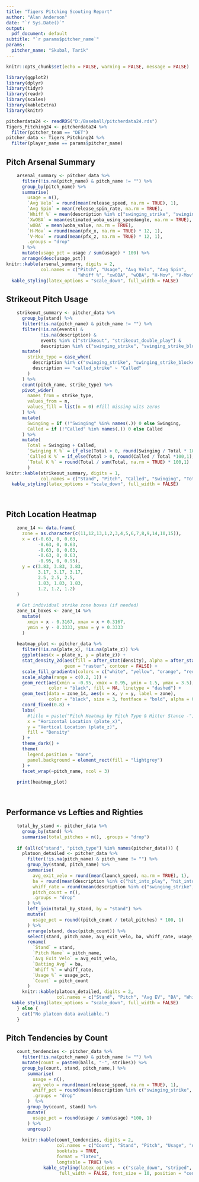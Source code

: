 ---
title: "Tigers Pitching Scouting Report"
author: "Alan Anderson"
date: "`r Sys.Date()`"
output:
  pdf_document: default
subtitle: "`r params$pitcher_name`"
params:
  pitcher_name: "Skubal, Tarik"
---

```{r setup, include=FALSE}
knitr::opts_chunk$set(echo = FALSE, warning = FALSE, message = FALSE)
```

```{r}
library(ggplot2)
library(dplyr)
library(tidyr)
library(readr)
library(scales)
library(kableExtra)
library(knitr)
```

```{r}
pitcherdata24 <- readRDS("D:/Baseball/pitcherdata24.rds")
Tigers_Pitching24 <- pitcherdata24 %>%
  filter(pitcher_team == "DET")
pitcher_data <- Tigers_Pitching24 %>%
  filter(player_name == params$pitcher_name)
```

## Pitch Arsenal Summary

```{r}
    arsenal_summary <- pitcher_data %>%
      filter(!is.na(pitch_name) & pitch_name != "") %>%
      group_by(pitch_name) %>%
      summarise(
        usage = n(),
        `Avg Velo` = round(mean(release_speed, na.rm = TRUE), 1),
        `Avg Spin` = mean(release_spin_rate, na.rm = TRUE),
        `Whiff %` = mean(description %in% c("swinging_strike", "swinging_strike_blocked"), na.rm = TRUE) * 100,
        `XwOBA` = mean(estimated_woba_using_speedangle, na.rm = TRUE),
        `wOBA` = mean(woba_value, na.rm = TRUE),
        `H-Mov` = round(mean(pfx_x, na.rm = TRUE) * 12, 1),
        `V-Mov` = round(mean(pfx_z, na.rm = TRUE) * 12, 1),
        .groups = "drop"
      ) %>%
      mutate(usage_pct = usage / sum(usage) * 100) %>%
      arrange(desc(usage_pct))
knitr::kable(arsenal_summary, digits = 2,
             col.names = c("Pitch", "Usage", "Avg Velo", "Avg Spin", 
                           "Whiff %", "xwOBA", "wOBA", "H-Mov", "V-Mov", "Usage %")) %>%
  kable_styling(latex_options = "scale_down", full_width = FALSE)
```

\vspace{2cm}

## Strikeout Pitch Usage

```{r}
    strikeout_summary <- pitcher_data %>%
      group_by(stand) %>%
      filter(!is.na(pitch_name) & pitch_name != "") %>%
      filter(!is.na(events) &
             !is.na(description) &
             events %in% c("strikeout", "strikeout_double_play") &
             description %in% c("swinging_strike", "swinging_strike_blocked", "called_strike")) %>%
      mutate(
        strike_type = case_when(
          description %in% c("swinging_strike", "swinging_strike_blocked") ~ "Swinging",
          description == "called_strike" ~ "Called"
        )
      ) %>%
      count(pitch_name, strike_type) %>%
      pivot_wider(
        names_from = strike_type,
        values_from = n,
        values_fill = list(n = 0) #fill missing wits zeros
      ) %>%
      mutate(
        Swinging = if (!"Swinging" %in% names(.)) 0 else Swinging,
        Called = if (!"Called" %in% names(.)) 0 else Called
      ) %>%
      mutate(
        Total = Swinging + Called,
        `Swinging K %` = if_else(Total > 0, round(Swinging / Total * 100,1), NA_real_),
        `Called K %` = if_else(Total > 0, round(Called / Total *100,1), NA_real_),
        `Total K %` = round(Total / sum(Total, na.rm = TRUE) * 100,1)
        )
knitr::kable(strikeout_summary, digits = 1,
             col.names = c("Stand", "Pitch", "Called", "Swinging", "Total", "Swinging K %", "Called K %", "Total K %")) %>%
  kable_styling(latex_options = "scale_down", full_width = FALSE)
```

\

## Pitch Location Heatmap

```{r heatmap, fig.width=8, fig.height=5, echo=FALSE}
    zone_14 <- data.frame(
      zone = as.character(c(11,12,13,1,2,3,4,5,6,7,8,9,14,10,15)),
      x = c(-0.63, 0, 0.63, 
            -0.63, 0, 0.63,
            -0.63, 0, 0.63,
            -0.63, 0, 0.63,
            -0.95, 0, 0.95),
      y = c(3.83, 3.83, 3.83,
            3.17, 3.17, 3.17,
            2.5, 2.5, 2.5,
            1.83, 1.83, 1.83,
            1.2, 1.2, 1.2)
    )
    
    # Get individual strike zone boxes (if needed)
    zone_14_boxes <- zone_14 %>%
      mutate(
        xmin = x - 0.3167, xmax = x + 0.3167,
        ymin = y - 0.3333, ymax = y + 0.3333
      )
    
    heatmap_plot <- pitcher_data %>%
      filter(!is.na(plate_x), !is.na(plate_z)) %>%
      ggplot(aes(x = plate_x, y = plate_z)) +
      stat_density_2d(aes(fill = after_stat(density), alpha = after_stat(density)),
                      geom = "raster", contour = FALSE) +
      scale_fill_gradientn(colors = c("white", "yellow", "orange", "red", "blue")) +
      scale_alpha(range = c(0.2, 1)) +
      geom_rect(aes(xmin = -0.95, xmax = 0.95, ymin = 1.5, ymax = 3.5),
                color = "black", fill = NA, linetype = "dashed") +
      geom_text(data = zone_14, aes(x = x, y = y, label = zone),
                color = "black", size = 3, fontface = "bold", alpha = 0.75, inherit.aes = FALSE) +
      coord_fixed(0.8) +
      labs(
        #title = paste("Pitch Heatmap by Pitch Type & Hitter Stance -", params$pitcher_name),
        x = "Horizontal Location (plate_x)",
        y = "Vertical Location (plate_z)",
        fill = "Density"
      ) +
      theme_dark() +
      theme(
        legend.position = "none",
        panel.background = element_rect(fill = "lightgrey")
      ) +
      facet_wrap(~pitch_name, ncol = 3)
    
    print(heatmap_plot)
```

\

## Performance vs Lefties and Righties

```{r}
    total_by_stand <- pitcher_data %>%
      group_by(stand) %>%
      summarise(total_pitches = n(), .groups = "drop")
    
    if (all(c("stand", "pitch_type") %in% names(pitcher_data))) {
      platoon_detailed <- pitcher_data %>%
        filter(!is.na(pitch_name) & pitch_name != "") %>%
        group_by(stand, pitch_name) %>%
        summarise(
          avg_exit_velo = round(mean(launch_speed, na.rm = TRUE), 1),
          ba = round(mean(description %in% c("hit_into_play", "hit_into_play_score", "hit_into_play_no_out"), na.rm = TRUE), 3),
          whiff_rate = round(mean(description %in% c("swinging_strike", "swinging_strike_blocked"), na.rm = TRUE) * 100, 1),
          pitch_count = n(),
          .groups = "drop"
        ) %>%
        left_join(total_by_stand, by = "stand") %>%
        mutate(
          usage_pct = round((pitch_count / total_pitches) * 100, 1)
        ) %>%
        arrange(stand, desc(pitch_count)) %>%
        select(stand, pitch_name, avg_exit_velo, ba, whiff_rate, usage_pct, pitch_count) %>%
        rename(
          `Stand` = stand,
          `Pitch Name` = pitch_name,
          `Avg Exit Velo` = avg_exit_velo,
          `Batting Avg` = ba,
          `Whiff %` = whiff_rate,
          `Usage %` = usage_pct,
          `Count` = pitch_count
        )
      knitr::kable(platoon_detailed, digits = 2,
                   col.names = c("Stand", "Pitch", "Avg EV", "BA", "Whiff %", "Usage %", "Count")) %>%
  kable_styling(latex_options = "scale_down", full_width = FALSE)
    } else {
      cat("No platoon data avaliable.")
    }
```

\newpage
## Pitch Tendencies by Count

```{r}
    count_tendencies <- pitcher_data %>%
      filter(!is.na(pitch_name) & pitch_name != "") %>%
      mutate(count = paste0(balls, "-", strikes)) %>%
      group_by(count, stand, pitch_name,) %>%
        summarise(
          usage = n(),
          avg_velo = round(mean(release_speed, na.rm = TRUE), 1),
          whiff_pct = round(mean(description %in% c("swinging_strike", "swinging_strike_blocked"), na.rm = TRUE) * 100, 1),
          .groups = "drop"
        )  %>%
        group_by(count, stand) %>%
        mutate(
          usage_pct = round(usage / sum(usage) *100, 1)
        ) %>%
        ungroup()
      
      knitr::kable(count_tendencies, digits = 2,
                   col.names = c("Count", "Stand", "Pitch", "Usage", "Avg Velo", "Whiff %", "Usage %"),
                   booktabs = TRUE,
                   format = "latex",
                   longtable = TRUE) %>%
              kable_styling(latex_options = c("scale_down", "striped", "repeat_header"),
                    full_width = FALSE, font_size = 10, position = "center", stripe_color = "gray!25")
```
